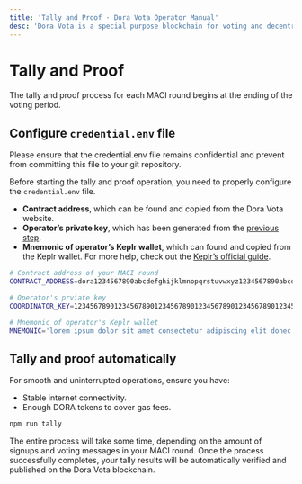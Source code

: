 ```yaml
---
title: 'Tally and Proof · Dora Vota Operator Manual'
desc: 'Dora Vota is a special purpose blockchain for voting and decentralized community governance.'
---
```



# Tally and Proof

The tally and proof process for each MACI round begins at the ending of the voting period.

## Configure `credential.env` file

<Callout type="warning">
  Please ensure that the credential.env file remains confidential and prevent
  from committing this file to your git repository.
</Callout>

Before starting the tally and proof operation, you need to properly configure the `credential.env` file.

- **Contract address**, which can be found and copied from the Dora Vota website.
- **Operator’s private key**, which has been generated from the [previous step](/docs/vota/deploy#generating-keys-for-operator).
- **Mnemonic of operator’s Keplr wallet**, which can found and copied from the Keplr wallet. For more help, check out the [Keplr’s official guide](https://help.keplr.app/articles/how-to-view-your-seed-phrase).

```bash filename="credential.env"
# Contract address of your MACI round
CONTRACT_ADDRESS=dora1234567890abcdefghijklmnopqrstuvwxyz1234567890abcdefghijklm

# Operator's prviate key
COORDINATOR_KEY=12345678901234567890123456789012345678901234567890123456789012345678901234567

# Mnemonic of operator's Keplr wallet
MNEMONIC='lorem ipsum dolor sit amet consectetur adipiscing elit donec scelerisque ante non'
```

## Tally and proof automatically

For smooth and uninterrupted operations, ensure you have:

- Stable internet connectivity.
- Enough DORA tokens to cover gas fees.

```bash npm2yarn
npm run tally
```

The entire process will take some time, depending on the amount of signups and voting messages in your MACI round. Once the process successfully completes, your tally results will be automatically verified and published on the Dora Vota blockchain.
